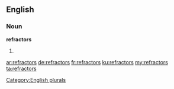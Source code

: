 ==English==

===Noun===
'''refractors'''

# {{plural of|[[refractor]]}}

[[Category:English plurals]]

[[ar:refractors]]
[[de:refractors]]
[[fr:refractors]]
[[ku:refractors]]
[[my:refractors]]
[[ta:refractors]]